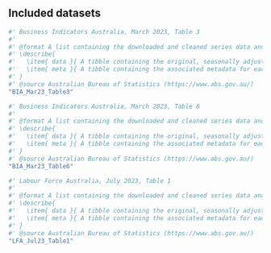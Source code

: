 ## Included datasets

```r
#' Business Indicators Australia, March 2023, Table 3
#'
#' @format A list containing the downloaded and cleaned series data and metadata
#' \describe{
#'   \item{ data }{ A tibble containing the original, seasonally adjusted and trend series }
#'   \item{ meta }{ A tibble containing the associated metadata for each series }
#' }
#' @source Australian Bureau of Statistics (https://www.abs.gov.au/)
"BIA_Mar23_Table3"
```

```r
#' Business Indicators Australia, March 2023, Table 6
#'
#' @format A list containing the downloaded and cleaned series data and metadata
#' \describe{
#'   \item{ data }{ A tibble containing the original, seasonally adjusted and trend series }
#'   \item{ meta }{ A tibble containing the associated metadata for each series }
#' }
#' @source Australian Bureau of Statistics (https://www.abs.gov.au/)
"BIA_Mar23_Table6"
```

```r
#' Labour Force Australia, July 2023, Table 1
#'
#' @format A list containing the downloaded and cleaned series data and metadata
#' \describe{
#'   \item{ data }{ A tibble containing the original, seasonally adjusted and trend series }
#'   \item{ meta }{ A tibble containing the associated metadata for each series }
#' }
#' @source Australian Bureau of Statistics (https://www.abs.gov.au/)
"LFA_Jul23_Table1"
```